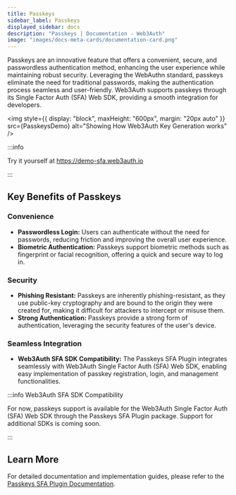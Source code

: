 ```yaml
---
title: Passkeys
sidebar_label: Passkeys
displayed_sidebar: docs
description: "Passkeys | Documentation - Web3Auth"
image: "images/docs-meta-cards/documentation-card.png"
---
```



Passkeys are an innovative feature that offers a convenient, secure, and passwordless authentication
method, enhancing the user experience while maintaining robust security. Leveraging the WebAuthn
standard, passkeys eliminate the need for traditional passwords, making the authentication process
seamless and user-friendly. Web3Auth supports passkeys through its Single Factor Auth (SFA) Web SDK,
providing a smooth integration for developers.

<img
  style={{ display: "block", maxHeight: "600px", margin: "20px auto" }}
  src={PasskeysDemo}
  alt="Showing How Web3Auth Key Generation works"
/>

:::info

Try it yourself at https://demo-sfa.web3auth.io

:::

## Key Benefits of Passkeys

### Convenience

- **Passwordless Login:** Users can authenticate without the need for passwords, reducing friction
  and improving the overall user experience.
- **Biometric Authentication:** Passkeys support biometric methods such as fingerprint or facial
  recognition, offering a quick and secure way to log in.

### Security

- **Phishing Resistant:** Passkeys are inherently phishing-resistant, as they use public-key
  cryptography and are bound to the origin they were created for, making it difficult for attackers
  to intercept or misuse them.
- **Strong Authentication:** Passkeys provide a strong form of authentication, leveraging the
  security features of the user's device.

### Seamless Integration

- **Web3Auth SFA SDK Compatibility:** The Passkeys SFA Plugin integrates seamlessly with Web3Auth
  Single Factor Auth (SFA) Web SDK, enabling easy implementation of passkey registration, login, and
  management functionalities.

:::info Web3Auth SFA SDK Compatibility

For now, passkeys support is available for the Web3Auth Single Factor Auth (SFA) Web SDK through the
Passkeys SFA Plugin package. Support for additional SDKs is coming soon.

:::

## Learn More

For detailed documentation and implementation guides, please refer to the
[Passkeys SFA Plugin Documentation](/docs/sdk/passkeys-sfa/passkeys-sfa.mdx).
